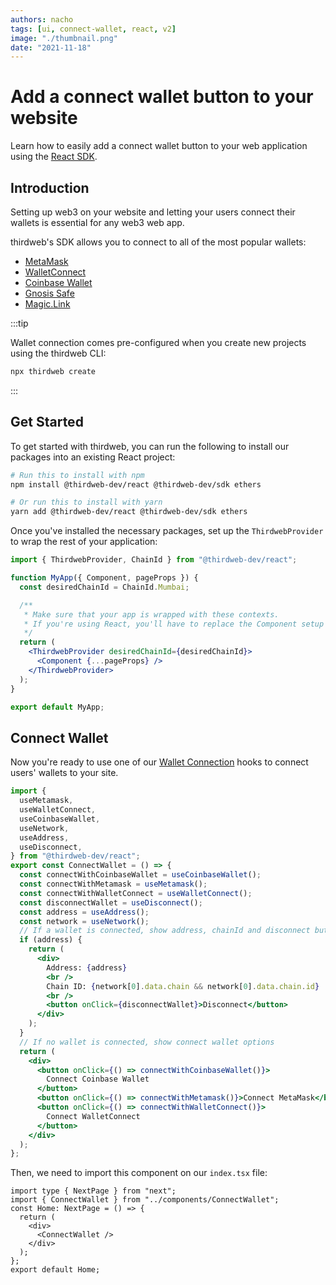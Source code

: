 ```yaml
---
authors: nacho
tags: [ui, connect-wallet, react, v2]
image: "./thumbnail.png"
date: "2021-11-18"
---
```


# Add a connect wallet button to your website

Learn how to easily add a connect wallet button to your web application using the [React SDK](/react).

<!--truncate-->

## Introduction

Setting up web3 on your website and letting your users connect their wallets is essential for any web3 web app.

thirdweb's SDK allows you to connect to all of the most popular wallets:

- [MetaMask](https://portal.thirdweb.com/react/react.usemetamask)
- [WalletConnect](https://portal.thirdweb.com/react/react.usewalletconnect)
- [Coinbase Wallet](https://portal.thirdweb.com/react/react.usecoinbasewallet)
- [Gnosis Safe](https://portal.thirdweb.com/react/react.usegnosis)
- [Magic.Link](https://portal.thirdweb.com/react/react.usemagic)

:::tip

Wallet connection comes pre-configured when you create new projects using the thirdweb CLI:

```bash
npx thirdweb create
```

:::

## Get Started

To get started with thirdweb, you can run the following to install our packages into an existing React project:

```bash
# Run this to install with npm
npm install @thirdweb-dev/react @thirdweb-dev/sdk ethers

# Or run this to install with yarn
yarn add @thirdweb-dev/react @thirdweb-dev/sdk ethers
```

Once you've installed the necessary packages, set up the `ThirdwebProvider` to wrap the rest of your application:

```jsx
import { ThirdwebProvider, ChainId } from "@thirdweb-dev/react";

function MyApp({ Component, pageProps }) {
  const desiredChainId = ChainId.Mumbai;

  /**
   * Make sure that your app is wrapped with these contexts.
   * If you're using React, you'll have to replace the Component setup with {children}
   */
  return (
    <ThirdwebProvider desiredChainId={desiredChainId}>
      <Component {...pageProps} />
    </ThirdwebProvider>
  );
}

export default MyApp;
```

## Connect Wallet

Now you're ready to use one of our [Wallet Connection](https://portal.thirdweb.com/react/category/wallet-connection) hooks to connect users' wallets to your site.

```jsx
import {
  useMetamask,
  useWalletConnect,
  useCoinbaseWallet,
  useNetwork,
  useAddress,
  useDisconnect,
} from "@thirdweb-dev/react";
export const ConnectWallet = () => {
  const connectWithCoinbaseWallet = useCoinbaseWallet();
  const connectWithMetamask = useMetamask();
  const connectWithWalletConnect = useWalletConnect();
  const disconnectWallet = useDisconnect();
  const address = useAddress();
  const network = useNetwork();
  // If a wallet is connected, show address, chainId and disconnect button
  if (address) {
    return (
      <div>
        Address: {address}
        <br />
        Chain ID: {network[0].data.chain && network[0].data.chain.id}
        <br />
        <button onClick={disconnectWallet}>Disconnect</button>
      </div>
    );
  }
  // If no wallet is connected, show connect wallet options
  return (
    <div>
      <button onClick={() => connectWithCoinbaseWallet()}>
        Connect Coinbase Wallet
      </button>
      <button onClick={() => connectWithMetamask()}>Connect MetaMask</button>
      <button onClick={() => connectWithWalletConnect()}>
        Connect WalletConnect
      </button>
    </div>
  );
};
```

Then, we need to import this component on our `index.tsx` file:

```tsx title="pages/index.tsx"
import type { NextPage } from "next";
import { ConnectWallet } from "../components/ConnectWallet";
const Home: NextPage = () => {
  return (
    <div>
      <ConnectWallet />
    </div>
  );
};
export default Home;
```
